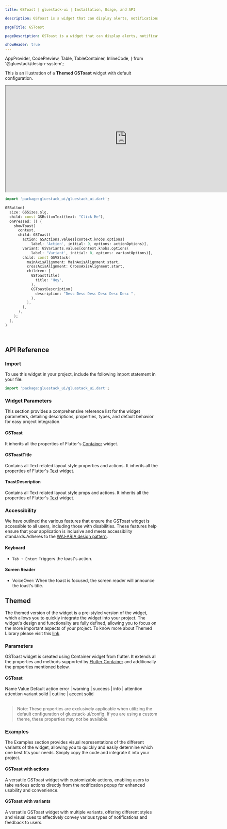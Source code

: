 ```yaml
---
title: GSToast | gluestack-ui | Installation, Usage, and API

description: GSToast is a widget that can display alerts, notifications, or messages on top of an overlay layer. It is commonly used to inform users of important information or actions.

pageTitle: GSToast

pageDescription: GSToast is a widget that can display alerts, notifications, or messages on top of an overlay layer. It is commonly used to inform users of important information or actions.

showHeader: true
---
```



  AppProvider,
  CodePreview,
  Table,
  TableContainer,
  InlineCode,
} from '@gluestack/design-system';

<Meta title="Components/Feedback/Toast" />

This is an illustration of a **Themed GSToast** widget with default configuration.

<iframe
  src="https://gluestack-flutter.web.app/#/toastPreview"
  title="Example"
  width="800"
  height="350"
></iframe>

```dart
import 'package:gluestack_ui/gluestack_ui.dart';

GSButton(
  size: GSSizes.$lg,
  child: const GSButtonText(text: "Click Me"),
  onPressed: () {
    showToast(
      context,
      child: GSToast(
        action: GSActions.values[context.knobs.options(
            label: 'Action', initial: 9, options: actionOptions)],
        variant: GSVariants.values[context.knobs.options(
            label: 'Variant', initial: 0, options: variantOptions)],
        child: const GSVStack(
          mainAxisAlignment: MainAxisAlignment.start,
          crossAxisAlignment: CrossAxisAlignment.start,
          children: [
            GSToastTitle(
              title: "Hey",
            ),
            GSToastDescription(
              description: "Desc Desc Desc Desc Desc Desc ",
            ),
          ],
        ),
      ),
    );
  },
)
```

<br />

## API Reference

### Import

To use this widget in your project, include the following import statement in your file.

```dart
import 'package:gluestack_ui/gluestack_ui.dart';
```

### Widget Parameters

This section provides a comprehensive reference list for the widget parameters, detailing descriptions, properties, types, and default behavior for easy project integration.

#### GSToast

It inherits all the properties of Flutter's [Container](https://api.flutter.dev/flutter/widgets/Container-class.html) widget.

#### GSToastTitle

Contains all Text related layout style properties and actions.
It inherits all the properties of Flutter's [Text](https://api.flutter.dev/flutter/widgets/Text-class.html) widget.

#### ToastDescription

Contains all Text related layout style props and actions.
It inherits all the properties of Flutter's [Text](https://api.flutter.dev/flutter/widgets/Text-class.html) widget.

### Accessibility

We have outlined the various features that ensure the GSToast widget is accessible to all users, including those with disabilities. These features help ensure that your application is inclusive and meets accessibility standards.Adheres to the [WAI-ARIA design pattern](https://www.w3.org/WAI/ARIA/apg/patterns/alert/).

#### Keyboard

- `Tab + Enter`: Triggers the toast's action.

#### Screen Reader

- VoiceOver: When the toast is focused, the screen reader will announce the toast's title.

## Themed

The themed version of the widget is a pre-styled version of the widget, which allows you to quickly integrate the widget into your project. The widget's design and functionality are fully defined, allowing you to focus on the more important aspects of your project. To know more about Themed Library please visit this [link](https://gluestack.io/ui/docs/core-concepts/themed-library).

### Parameters

GSToast widget is created using Container widget from flutter. It extends all the properties and methods supported by [Flutter Container](https://api.flutter.dev/flutter/widgets/Container-class.html) and additionally the properties mentioned below.

#### GSToast

<AppProvider>
  <TableContainer>
    <Table>
      <Table.THead>
        <Table.TR>
          <Table.TH>
            <Table.TText>Name</Table.TText>
          </Table.TH>
          <Table.TH>
            <Table.TText>Value</Table.TText>
          </Table.TH>
          <Table.TH>
            <Table.TText>Default</Table.TText>
          </Table.TH>
        </Table.TR>
      </Table.THead>
      <Table.TBody>
        <Table.TR>
          <Table.TD>
            <Table.TText>
              <InlineCode>action</InlineCode>
            </Table.TText>
          </Table.TD>
          <Table.TD>
            <Table.TText>
              error | warning | success | info | attention
            </Table.TText>
          </Table.TD>
          <Table.TD>
            <Table.TText>attention</Table.TText>
          </Table.TD>
        </Table.TR>
        <Table.TR>
          <Table.TD>
            <Table.TText>
              <InlineCode>variant</InlineCode>
            </Table.TText>
          </Table.TD>
          <Table.TD>
            <Table.TText>solid | outline | accent</Table.TText>
          </Table.TD>
          <Table.TD>
            <Table.TText>solid</Table.TText>
          </Table.TD>
        </Table.TR>
      </Table.TBody>
    </Table>
  </TableContainer>
</AppProvider>

> Note: These properties are exclusively applicable when utilizing the default configuration of gluestack-ui/config. If you are using a custom theme, these properties may not be available.

### Examples

The Examples section provides visual representations of the different variants of the widget, allowing you to quickly and easily determine which one best fits your needs. Simply copy the code and integrate it into your project.

#### GSToast with actions

A versatile GSToast widget with customizable actions, enabling users to take various actions directly from the notification popup for enhanced usability and convenience.

#### GSToast with variants

A versatile GSToast widget with multiple variants, offering different styles and visual cues to effectively convey various types of notifications and feedback to users.
